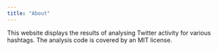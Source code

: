 ```yaml
---
title: "About"
---
```


This website displays the results of analysing Twitter activity for various
hashtags. The analysis code is covered by an MIT license.
